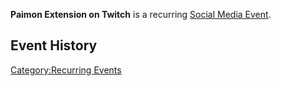 '''Paimon Extension on Twitch''' is a recurring [[Social Media Event]].

==Event History==
{{Event History Table}}
[[Category:Recurring Events]]